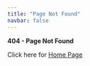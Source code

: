 ```yaml
---
title: "Page Not Found"
navbar: false
---
```


**404 - Page Not Found**

Click here for [Home Page](index.qmd)
